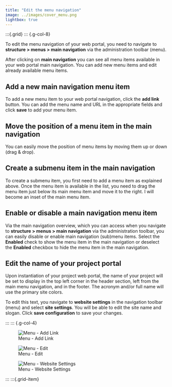 ```yaml
---
title: "Edit the menu navigation"
image: ../images/cover_menu.png
lightbox: true
---
```


:::{.grid}
::: {.g-col-8}

To edit the menu navigation of your web portal, you need to navigate to **structure > menus > main navigation** via the
administration toolbar (menu).

After clicking on **main navigation** you can see all  menu items available in your web portal main navigation. You can
add new menu items and edit already available menu items.

## Add a new main navigation menu item

To add a new menu item to your web portal navigation, click the **add link** button. You can add the menu name and URL
in the appropriate fields and click **save** to add your menu item.

## Move the position of a menu item in the main navigation

You can easily move the position of menu items by moving them up or down (drag & drop).

## Create a submenu item in the main navigation

To create a submenu item, you first need to add a menu item as explained above. Once the menu item is available in the list,
you need to drag the menu item just below its main menu item and move it to the right. I will become an inset of the main
menu item.

## Enable or disable a main navigation menu item

Via the main navigation overview, which you can access when you navigate to **structure > menus > main navigation** via the
administration toolbar, you can easily disable or enable main navigation (sub)menu items. Select the **Enabled** check to
show the menu item in the main navigation or deselect the **Enabled** checkbox to hide the menu item in the main navigation.

## Edit the name of your project portal

Upon instantiation of your project web portal, the name of your project will be set to display in the top left corner in
the header section, left from the main menu navigation, and in the footer. The acronym and/or full name will use the primary
site colors.

To edit this text, you navigate to **website settings** in the navigation toolbar (menu) and select **site settings**.
You will be able to edit the site name and slogan. Click **save configuration** to save your changes.

:::
::: {.g-col-4}

![Menu - Add Link](../images/menu_add_link.png){group="gallery-menu"}

![Menu - Edit](../images/menu_edit.png){group="gallery-menu"}

![Menu - Website Settings](../images/menu_website_settings.png){group="gallery-menu"}

:::
:::{.grid-item}
